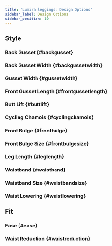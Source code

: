 ```yaml
---
title: 'Lumira leggings: Design Options'
sidebar_label: Design Options
sidebar_position: 10
---
```



## Style

### Back Gusset {#backgusset}

<backgusset />

### Back Gusset Width {#backgussetwidth}

<backgussetwidth />

### Gusset Width {#gussetwidth}

<gussetwidth />

### Front Gusset Length {#frontgussetlength}

<frontgussetlength />

### Butt Lift {#buttlift}

<buttlift />

### Cycling Chamois {#cyclingchamois}

<cyclingchamois />

### Front Bulge {#frontbulge}

<frontbulge />

### Front Bulge Size {#frontbulgesize}

<frontbulgesize />

### Leg Length {#leglength}

<leglength />

### Waistband {#waistband}

<waistband />

### Waistband Size {#waistbandsize}

<waistbandsize />

### Waist Lowering {#waistlowering}

<waistlowering />

## Fit

### Ease {#ease}

<ease />

### Waist Reduction {#waistreduction}

<waistreduction />

